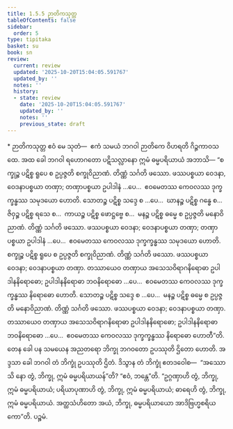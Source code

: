 ```yaml
---
title: 1.5.5 ဉာတိကသုတ္တ
tableOfContents: false
sidebar:
  order: 5
type: tipitaka
basket: su
book: sn
review:
  current: review
  updated: '2025-10-20T15:04:05.591767'
  updated_by: ''
  notes: ''
  history:
  - state: review
    date: '2025-10-20T15:04:05.591767'
    updated_by: ''
    notes: ''
    previous_state: draft
---
```



<DynamicBreadcrumb />


<ReviewStatus review={frontmatter.review} showDetails={true} />

<HypothesisAnnotation frontmatter={frontmatter} />

<Paragraph type="center" book="sn">
* ဉာတိကသုတ္တ
</Paragraph>

<Division number="45" book="sn" e="ch" v="18" p="286">

<Paragraph number="325" book="sn">
ဧဝံ မေ သုတံ—  ဧကံ သမယံ ဘဂဝါ ဉာတိကေ ဝိဟရတိ ဂိဉ္ဇကာဝသထေ. အထ ခေါ ဘဂဝါ ရဟောဂတော ပဋိသလ္လာနော ဣမံ ဓမ္မပရိယာယံ အဘာသိ—
</Paragraph>

<Paragraph number="326" book="sn">
“စက္ခုဉ္စ ပဋိစ္စ ရူပေ စ ဥပ္ပဇ္ဇတိ စက္ခုဝိညာဏံ. တိဏ္ဏံ သင်္ဂတိ ဖဿော. ဖဿပစ္စယာ ဝေဒနာ, ဝေဒနာပစ္စယာ တဏှာ; တဏှာပစ္စယာ ဥပါဒါနံ …ပေ…  ဧဝမေတဿ ကေဝလဿ ဒုက္ခက္ခန္ဓဿ သမုဒယော ဟောတိ.
</Paragraph>

<Paragraph number="327" book="sn">
သောတဉ္စ ပဋိစ္စ သဒ္ဒေ စ …ပေ…  ဃာနဉ္စ ပဋိစ္စ ဂန္ဓေ စ…  ဇိဝှဉ္စ ပဋိစ္စ ရသေ စ…  ကာယဉ္စ ပဋိစ္စ ဖောဋ္ဌဗ္ဗေ စ…  မနဉ္စ ပဋိစ္စ ဓမ္မေ စ ဥပ္ပဇ္ဇတိ မနောဝိညာဏံ. တိဏ္ဏံ သင်္ဂတိ ဖဿော. ဖဿပစ္စယာ ဝေဒနာ; ဝေဒနာပစ္စယာ တဏှာ; တဏှာပစ္စယာ ဥပါဒါနံ …ပေ…  ဧဝမေတဿ ကေဝလဿ ဒုက္ခက္ခန္ဓဿ သမုဒယော ဟောတိ.
</Paragraph>

<Paragraph number="328" book="sn">
စက္ခုဉ္စ ပဋိစ္စ ရူပေ စ ဥပ္ပဇ္ဇတိ စက္ခုဝိညာဏံ. တိဏ္ဏံ သင်္ဂတိ ဖဿော. ဖဿပစ္စယာ ဝေဒနာ; ဝေဒနာပစ္စယာ တဏှာ. တဿာယေဝ တဏှာယ အသေသဝိရာဂနိရောဓာ ဥပါဒါနနိရောဓော; ဥပါဒါနနိရောဓာ ဘဝနိရောဓော …ပေ…  ဧဝမေတဿ ကေဝလဿ ဒုက္ခက္ခန္ဓဿ နိရောဓော ဟောတိ.
</Paragraph>

<Paragraph number="329" book="sn">
သောတဉ္စ ပဋိစ္စ သဒ္ဒေ စ …ပေ…  မနဉ္စ ပဋိစ္စ ဓမ္မေ စ ဥပ္ပဇ္ဇတိ မနောဝိညာဏံ. တိဏ္ဏံ သင်္ဂတိ ဖဿော. ဖဿပစ္စယာ ဝေဒနာ; ဝေဒနာပစ္စယာ တဏှာ. တဿာယေဝ တဏှာယ အသေသဝိရာဂနိရောဓာ ဥပါဒါနနိရောဓော; ဥပါဒါနနိရောဓာ ဘဝနိရောဓော …ပေ…  ဧဝမေတဿ ကေဝလဿ ဒုက္ခက္ခန္ဓဿ နိရောဓော ဟောတီ”တိ.
</Paragraph>

<Paragraph number="330" book="sn">
တေန ခေါ ပန သမယေန အညတရော ဘိက္ခု ဘဂဝတော ဥပဿုတိ ဌိတော ဟောတိ. အဒ္ဒသာ ခေါ ဘဂဝါ တံ ဘိက္ခုံ ဥပဿုတိ ဌိတံ. ဒိသွာန တံ ဘိက္ခုံ ဧတဒဝေါစ—  “အဿောသိ နော တွံ, ဘိက္ခု, ဣမံ ဓမ္မပရိယာယန်”တိ? “ဧဝံ, ဘန္တေ”တိ. “ဥဂ္ဂဏှာဟိ တွံ, ဘိက္ခု, ဣမံ ဓမ္မပရိယာယံ; ပရိယာပုဏာဟိ တွံ, ဘိက္ခု, ဣမံ ဓမ္မပရိယာယံ; ဓာရေဟိ တွံ, ဘိက္ခု, ဣမံ ဓမ္မပရိယာယံ. အတ္ထသံဟိတော အယံ, ဘိက္ခု, ဓမ္မပရိယာယော အာဒိဗြဟ္မစရိယကော”တိ.

</Paragraph>
</Division>

<Paragraph number="331" type="center" book="sn">
ပဉ္စမံ.
</Paragraph>